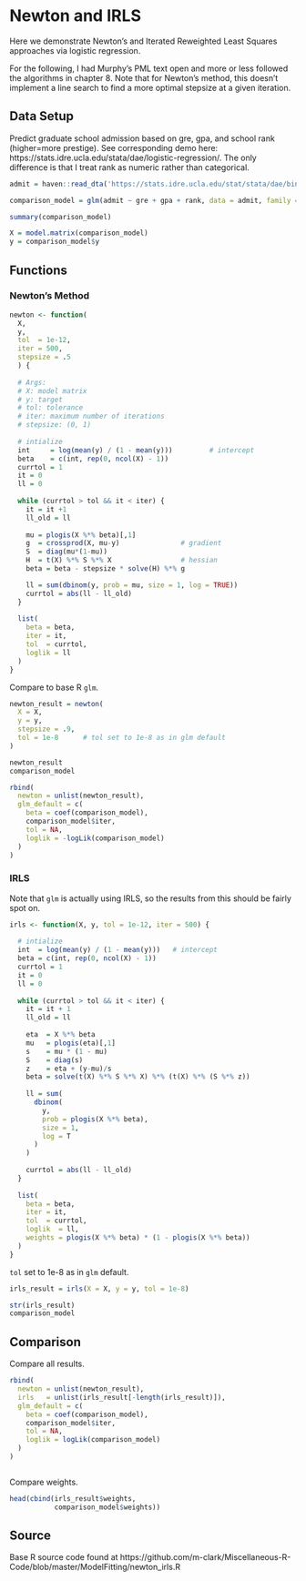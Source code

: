 # Newton and IRLS



Here we demonstrate Newton's and Iterated Reweighted Least Squares approaches via logistic regression.


For the following, I had Murphy's PML text open and more or less followed the 
algorithms in chapter 8.  Note that for Newton's method, this doesn't
implement a line search to find a more optimal stepsize at a given iteration.

## Data Setup

Predict graduate school admission based on gre, gpa, and school rank
(higher=more prestige). See corresponding demo here:
https://stats.idre.ucla.edu/stata/dae/logistic-regression/. The only
difference is that I treat rank as numeric rather than categorical.

```r
admit = haven::read_dta('https://stats.idre.ucla.edu/stat/stata/dae/binary.dta')

comparison_model = glm(admit ~ gre + gpa + rank, data = admit, family = binomial)

summary(comparison_model)

X = model.matrix(comparison_model)
y = comparison_model$y
```




## Functions
### Newton's Method

```r
newton <- function(
  X,
  y,
  tol  = 1e-12,
  iter = 500,
  stepsize = .5
  ) {
  
  # Args: 
  # X: model matrix
  # y: target
  # tol: tolerance
  # iter: maximum number of iterations
  # stepsize: (0, 1)
  
  # intialize
  int     = log(mean(y) / (1 - mean(y)))         # intercept
  beta    = c(int, rep(0, ncol(X) - 1))
  currtol = 1
  it = 0
  ll = 0
  
  while (currtol > tol && it < iter) {
    it = it +1
    ll_old = ll
    
    mu = plogis(X %*% beta)[,1]
    g  = crossprod(X, mu-y)               # gradient
    S  = diag(mu*(1-mu)) 
    H  = t(X) %*% S %*% X                 # hessian
    beta = beta - stepsize * solve(H) %*% g

    ll = sum(dbinom(y, prob = mu, size = 1, log = TRUE))
    currtol = abs(ll - ll_old)
  }
  
  list(
    beta = beta,
    iter = it,
    tol  = currtol,
    loglik = ll
  )
}

```

Compare to base R `glm`.

```r
newton_result = newton(
  X = X,
  y = y,
  stepsize = .9,
  tol = 1e-8      # tol set to 1e-8 as in glm default
) 

newton_result
comparison_model

rbind(
  newton = unlist(newton_result),
  glm_default = c(
    beta = coef(comparison_model),
    comparison_model$iter,
    tol = NA,
    loglik = -logLik(comparison_model)
  )
)
```






### IRLS 

Note that `glm` is actually using IRLS, so the results from this should be
fairly spot on.

```r
irls <- function(X, y, tol = 1e-12, iter = 500) {
  
  # intialize
  int  = log(mean(y) / (1 - mean(y)))   # intercept
  beta = c(int, rep(0, ncol(X) - 1))
  currtol = 1
  it = 0
  ll = 0
  
  while (currtol > tol && it < iter) {
    it = it + 1
    ll_old = ll
    
    eta  = X %*% beta
    mu   = plogis(eta)[,1]
    s    = mu * (1 - mu)
    S    = diag(s)
    z    = eta + (y-mu)/s
    beta = solve(t(X) %*% S %*% X) %*% (t(X) %*% (S %*% z))
    
    ll = sum(
      dbinom(
        y,
        prob = plogis(X %*% beta),
        size = 1,
        log = T
      )
    )
    
    currtol = abs(ll - ll_old)
  }
  
  list(
    beta = beta,
    iter = it,
    tol  = currtol,
    loglik  = ll,
    weights = plogis(X %*% beta) * (1 - plogis(X %*% beta))
  )
}
```

`tol` set to 1e-8 as in `glm` default.

```r
irls_result = irls(X = X, y = y, tol = 1e-8) 

str(irls_result)
comparison_model
```
 


## Comparison

Compare all results.

```r
rbind(
  newton = unlist(newton_result),
  irls   = unlist(irls_result[-length(irls_result)]),
  glm_default = c(
    beta = coef(comparison_model),
    comparison_model$iter,
    tol = NA,
    loglik = logLik(comparison_model)
  )
)



```

Compare weights.

```r
head(cbind(irls_result$weights,
           comparison_model$weights))
```






## Source

Base R source code found at https://github.com/m-clark/Miscellaneous-R-Code/blob/master/ModelFitting/newton_irls.R